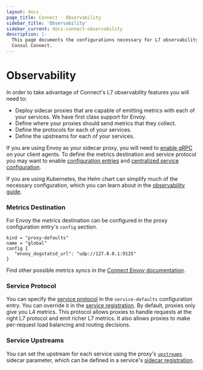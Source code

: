 ```yaml
---
layout: docs
page_title: Connect - Observability
sidebar_title: 'Observability'
sidebar_current: docs-connect-observability
description: |-
  This page documents the configurations necessary for L7 observability using
  Consul Connect.
---
```


# Observability

In order to take advantage of Connect's L7 observability features you will need
to:

- Deploy sidecar proxies that are capable of emitting metrics with each of your
  services. We have first class support for Envoy.
- Define where your proxies should send metrics that they collect.
- Define the protocols for each of your services.
- Define the upstreams for each of your services.

If you are using Envoy as your sidecar proxy, you will need to [enable
gRPC](/docs/agent/options#grpc_port) on your client agents. To define the
metrics destination and service protocol you may want to enable [configuration
entries](/docs/agent/options#config_entries) and [centralized service
configuration](/docs/agent/options#enable_central_service_config).

If you
are using Kubernetes, the Helm chart can simplify much of the necessary
configuration, which you can learn about in the [observability
guide](https://learn.hashicorp.com/consul/kubernetes/l7-observability-k8s).

### Metrics Destination

For Envoy the metrics destination can be configured in the proxy configuration
entry's `config` section.

```
kind = "proxy-defaults"
name = "global"
config {
   "envoy_dogstatsd_url": "udp://127.0.0.1:9125"
}
```

Find other possible metrics syncs in the [Connect Envoy documentation](/docs/connect/proxies/envoy#bootstrap-configuration).

### Service Protocol

You can specify the [service protocol](/docs/agent/config-entries/service-defaults#protocol)
in the `service-defaults` configuration entry. You can override it in the
[service registration](/docs/agent/services). By default, proxies only give
you L4 metrics. This protocol allows proxies to handle requests at the right L7
protocol and emit richer L7 metrics. It also allows proxies to make per-request
load balancing and routing decisions.

### Service Upstreams

You can set the upstream for each service using the proxy's
[`upstreams`](/docs/connect/registration/service-registration#upstreams)
sidecar parameter, which can be defined in a service's [sidecar
registration](/docs/connect/registration/sidecar-service).
